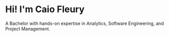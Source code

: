 # Hi! I'm Caio Fleury

A Bachelor with hands-on expertise in Analytics, Software Engineering, and Project Management.